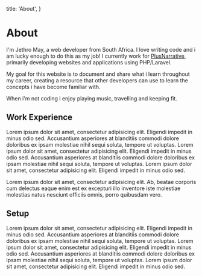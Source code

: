   title: 'About',
}

# About

I'm Jethro May, a web developer from South Africa. I love writing code and i am lucky enough to do this as my job! I currently work for <a href="https://www.plusnarrative.com/" className="font-bold underline hover:text-blue-400">PlusNarrative</a>,
primarily developing websites and applications using PHP/Laravel.
                            
My goal for this website is to document and share what i learn throughout my career, creating a resource that other developers can use to learn the
concepts i have become familiar with. 

When i'm not coding i enjoy playing music, travelling and keeping fit.

## Work Experience

Lorem ipsum dolor sit amet, consectetur adipisicing elit. Eligendi impedit in minus odio
sed. Accusantium asperiores at blanditiis commodi dolore doloribus ex ipsam molestiae nihil
sequi soluta, tempore ut voluptas. Lorem ipsum dolor sit amet, consectetur adipisicing elit.
Eligendi impedit in minus odio sed. Accusantium asperiores at blanditiis commodi dolore
doloribus ex ipsam molestiae nihil sequi soluta, tempore ut voluptas. Lorem ipsum dolor sit
amet, consectetur adipisicing elit. Eligendi impedit in minus odio sed.

Lorem ipsum dolor sit amet, consectetur adipisicing elit. Ab, beatae
corporis cum delectus eaque enim est ex excepturi illo inventore iste molestiae molestias
natus nesciunt officiis omnis, porro quibusdam vero.
                            
## Setup

Lorem ipsum dolor sit amet, consectetur adipisicing elit. Eligendi impedit in minus odio
sed. Accusantium asperiores at blanditiis commodi dolore doloribus ex ipsam molestiae nihil
sequi soluta, tempore ut voluptas. Lorem ipsum dolor sit amet, consectetur adipisicing elit.
Eligendi impedit in minus odio sed. Accusantium asperiores at blanditiis commodi dolore
doloribus ex ipsam molestiae nihil sequi soluta, tempore ut voluptas. Lorem ipsum dolor sit
amet, consectetur adipisicing elit. Eligendi impedit in minus odio sed.